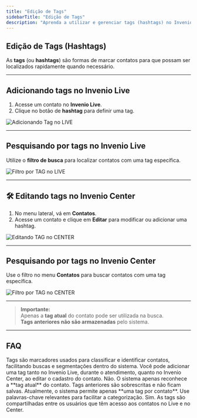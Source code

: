 ```yaml
---
title: "Edição de Tags"
sidebarTitle: "Edição de Tags"
description: "Aprenda a utilizar e gerenciar tags (hashtags) no Invenio Live e Center para identificar e localizar contatos rapidamente."
---
```


##  Edição de Tags (Hashtags)

As **tags** (ou **hashtags**) são formas de marcar contatos para que possam ser localizados rapidamente quando necessário.

---

##  Adicionando tags no Invenio Live

1. Acesse um contato no **Invenio Live**.
2. Clique no botão de **hashtag** para definir uma tag.

![Adicionando Tag no LIVE](https://robbublob.blob.core.windows.net/docs/tags.png)

---

##  Pesquisando por tags no Invenio Live

Utilize o **filtro de busca** para localizar contatos com uma tag específica.

![Filtro por TAG no LIVE](https://robbublob.blob.core.windows.net/docs/pesqtag.png)

---

## 🛠️ Editando tags no Invenio Center

1. No menu lateral, vá em **Contatos**.
2. Acesse um contato e clique em **Editar** para modificar ou adicionar uma hashtag.

![Editando TAG no CENTER](https://robbublob.blob.core.windows.net/docs/hashtag.png)

---

##  Pesquisando por tags no Invenio Center

Use o filtro no menu **Contatos** para buscar contatos com uma tag específica.

![Filtro por TAG no CENTER](https://robbublob.blob.core.windows.net/docs/tags2.png)

---

>  **Importante:**  
> Apenas a **tag atual** do contato pode ser utilizada na busca.  
> **Tags anteriores não são armazenadas** pelo sistema.

---

##  FAQ

<AccordionGroup>
  <Accordion title="O que são tags ou hashtags?">
    Tags são marcadores usados para classificar e identificar contatos, facilitando buscas e segmentações dentro do sistema.
  </Accordion>

  <Accordion title="Onde posso adicionar uma tag?">
    Você pode adicionar uma tag tanto no Invenio Live, durante o atendimento, quanto no Invenio Center, ao editar o cadastro do contato.
  </Accordion>

  <Accordion title="Consigo pesquisar por tags antigas de um contato?">
    Não. O sistema apenas reconhece a **tag atual** do contato. Tags anteriores são sobrescritas e não ficam salvas.
  </Accordion>

  <Accordion title="Posso usar mais de uma tag por contato?">
    Atualmente, o sistema permite apenas **uma tag por contato**. Use palavras-chave relevantes para facilitar a categorização.
  </Accordion>

  <Accordion title="Tags são visíveis para todos os usuários?">
    Sim. As tags são compartilhadas entre os usuários que têm acesso aos contatos no Live e no Center.
  </Accordion>
</AccordionGroup>


